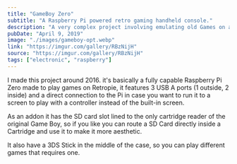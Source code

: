 ```yaml
---
title: "GameBoy Zero"
subtitle: "A Raspberry Pi powered retro gaming handheld console."
description: "A very complex project involving emulating old Games on a GameBoy encasing. Made with a Raspberry PI Zero and a lot of 3D printed parts as well as the original cartridge reader."
pubDate: "April 9, 2019"
image: "./images/gameboy-opt.webp"
link: "https://imgur.com/gallery/RBzNijH"
source: "https://imgur.com/gallery/RBzNijH"
tags: ["electronic", "raspberry"]
---
```


I made this project around 2016. it's basically a fully capable Raspberry Pi Zero made to play games on Retropie, it features 3 USB A ports (1 outside, 2 inside) and a direct connection to the Pi in case you want to run it to a screen to play with a controller instead of the built-in screen.

As an addon it has the SD card slot lined to the only cartridge reader of the original Game Boy, so if you like you can route a SD Card directly inside a Cartridge and use it to make it more aesthetic.

It also have a 3DS Stick in the middle of the case, so you can play different games that requires one.
